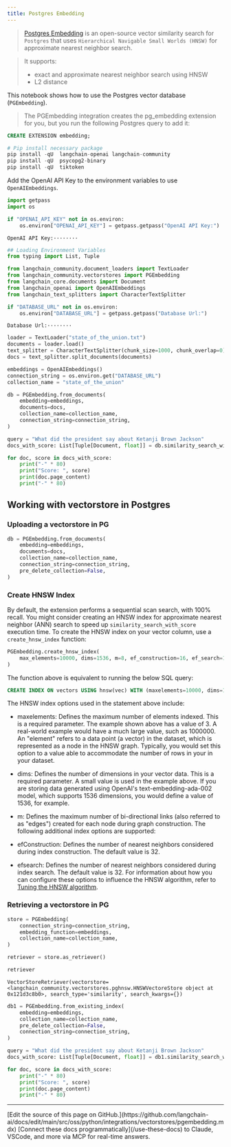 ```yaml
---
title: Postgres Embedding
---
```


> [Postgres Embedding](https://github.com/neondatabase/pg_embedding) is an open-source vector similarity search for `Postgres` that uses  `Hierarchical Navigable Small Worlds (HNSW)` for approximate nearest neighbor search.

>It supports:
>
>- exact and approximate nearest neighbor search using HNSW
>- L2 distance

This notebook shows how to use the Postgres vector database (`PGEmbedding`).

> The PGEmbedding integration creates the pg_embedding extension for you, but you run the following Postgres query to add it:

```sql
CREATE EXTENSION embedding;
```

```python
# Pip install necessary package
pip install -qU  langchain-openai langchain-community
pip install -qU  psycopg2-binary
pip install -qU  tiktoken
```

Add the OpenAI API Key to the environment variables to use `OpenAIEmbeddings`.

```python
import getpass
import os

if "OPENAI_API_KEY" not in os.environ:
    os.environ["OPENAI_API_KEY"] = getpass.getpass("OpenAI API Key:")
```

```output
OpenAI API Key:········
```

```python
## Loading Environment Variables
from typing import List, Tuple
```

```python
from langchain_community.document_loaders import TextLoader
from langchain_community.vectorstores import PGEmbedding
from langchain_core.documents import Document
from langchain_openai import OpenAIEmbeddings
from langchain_text_splitters import CharacterTextSplitter
```

```python
if "DATABASE_URL" not in os.environ:
    os.environ["DATABASE_URL"] = getpass.getpass("Database Url:")
```

```output
Database Url:········
```

```python
loader = TextLoader("state_of_the_union.txt")
documents = loader.load()
text_splitter = CharacterTextSplitter(chunk_size=1000, chunk_overlap=0)
docs = text_splitter.split_documents(documents)

embeddings = OpenAIEmbeddings()
connection_string = os.environ.get("DATABASE_URL")
collection_name = "state_of_the_union"
```

```python
db = PGEmbedding.from_documents(
    embedding=embeddings,
    documents=docs,
    collection_name=collection_name,
    connection_string=connection_string,
)

query = "What did the president say about Ketanji Brown Jackson"
docs_with_score: List[Tuple[Document, float]] = db.similarity_search_with_score(query)
```

```python
for doc, score in docs_with_score:
    print("-" * 80)
    print("Score: ", score)
    print(doc.page_content)
    print("-" * 80)
```

## Working with vectorstore in Postgres

### Uploading a vectorstore in PG

```python
db = PGEmbedding.from_documents(
    embedding=embeddings,
    documents=docs,
    collection_name=collection_name,
    connection_string=connection_string,
    pre_delete_collection=False,
)
```

### Create HNSW Index

By default, the extension performs a sequential scan search, with 100% recall. You might consider creating an HNSW index for approximate nearest neighbor (ANN) search to speed up `similarity_search_with_score` execution time. To create the HNSW index on your vector column, use a `create_hnsw_index` function:

```python
PGEmbedding.create_hnsw_index(
    max_elements=10000, dims=1536, m=8, ef_construction=16, ef_search=16
)
```

The function above is equivalent to running the below SQL query:

```sql
CREATE INDEX ON vectors USING hnsw(vec) WITH (maxelements=10000, dims=1536, m=3, efconstruction=16, efsearch=16);
```

The HNSW index options used in the statement above include:

- maxelements: Defines the maximum number of elements indexed. This is a required parameter. The example shown above has a value of 3. A real-world example would have a much large value, such as 1000000. An "element" refers to a data point (a vector) in the dataset, which is represented as a node in the HNSW graph. Typically, you would set this option to a value able to accommodate the number of rows in your in your dataset.
- dims: Defines the number of dimensions in your vector data. This is a required parameter. A small value is used in the example above. If you are storing data generated using OpenAI's text-embedding-ada-002 model, which supports 1536 dimensions, you would define a value of 1536, for example.
- m: Defines the maximum number of bi-directional links (also referred to as "edges") created for each node during graph construction.
The following additional index options are supported:

- efConstruction: Defines the number of nearest neighbors considered during index construction. The default value is 32.
- efsearch: Defines the number of nearest neighbors considered during index search. The default value is 32.
For information about how you can configure these options to influence the HNSW algorithm, refer to [Tuning the HNSW algorithm](https://neon.tech/docs/extensions/pg_embedding#tuning-the-hnsw-algorithm).

### Retrieving a vectorstore in PG

```python
store = PGEmbedding(
    connection_string=connection_string,
    embedding_function=embeddings,
    collection_name=collection_name,
)

retriever = store.as_retriever()
```

```python
retriever
```

```output
VectorStoreRetriever(vectorstore=<langchain_community.vectorstores.pghnsw.HNSWVectoreStore object at 0x121d3c8b0>, search_type='similarity', search_kwargs={})
```

```python
db1 = PGEmbedding.from_existing_index(
    embedding=embeddings,
    collection_name=collection_name,
    pre_delete_collection=False,
    connection_string=connection_string,
)

query = "What did the president say about Ketanji Brown Jackson"
docs_with_score: List[Tuple[Document, float]] = db1.similarity_search_with_score(query)
```

```python
for doc, score in docs_with_score:
    print("-" * 80)
    print("Score: ", score)
    print(doc.page_content)
    print("-" * 80)
```

---

<Callout icon="pen-to-square" iconType="regular">
    [Edit the source of this page on GitHub.](https://github.com/langchain-ai/docs/edit/main/src/oss/python/integrations/vectorstores/pgembedding.mdx)
</Callout>
<Tip icon="terminal" iconType="regular">
    [Connect these docs programmatically](/use-these-docs) to Claude, VSCode, and more via MCP for    real-time answers.
</Tip>
